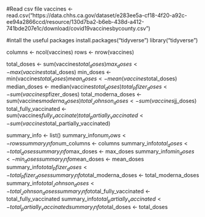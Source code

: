#Read csv file
vaccines <- read.csv("https://data.chhs.ca.gov/dataset/e283ee5a-cf18-4f20-a92c-ee94a2866ccd/resource/130d7ba2-b6eb-438d-a412-741bde207e1c/download/covid19vaccinesbycounty.csv")

#intall the useful packages
install.packages("tidyverse")
library("tidyverse")


columns <- ncol(vaccines)
rows <- nrow(vaccines)

total_doses <- sum(vaccines$total_doses)
max_doses <- max(vaccines$total_doses)
min_doses <- min(vaccines$total_doses)
mean_doses <- mean(vaccines$total_doses)
median_doses <- median(vaccines$total_doses)
total_Pfizer_doses <- sum(vaccines$pfizer_doses)
total_moderna_doses <- sum(vaccines$moderna_doses)
total_Johnson_doses <- sum(vaccines$jj_doses)
total_fully_vaccinated <- sum(vaccines$fully_vaccinate)
total_partially_vaccinated <- sum(vaccines$total_partially_vaccinated)

summary_info <- list()
summary_info$num_rows <- rows
summary_info$num_columns <- columns
summary_info$total_doses <- total_doses
summary_info$max_doses <- max_doses
summary_info$min_doses <- min_doses
summary_info$mean_doses  <- mean_doses
summary_info$total_Pfizer_doses <- total_Pfizer_doses
summary_info$total_moderna_doses <- total_moderna_doses
summary_info$total_Johnson_doses <- total_Johnson_doses
summary_info$total_fully_vaccinated <- total_fully_vaccinated
summary_info$total_partially_vaccinated <- total_partially_vaccinated
summary_info$total_doses <- total_doses


